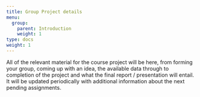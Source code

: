 ```yaml
---
title: Group Project details
menu:
  group:
    parent: Introduction
    weight: 1
type: docs
weight: 1
---
```



All of the relevant material for the course project will be here, from forming your group, coming up with an idea, the available data through to completion of the project and what the final report / presentation will entail. It will be updated periodically with additional information about the next pending assignments.

